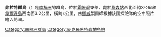 {{coord|67|36|S|62|49|E|type:isle|name=Flat Islands|display=title}}

'''弗拉特群島'''（{{lang-en|Flat Islands}}）是[[南極洲|南極洲]]的群島，位於[[霍姆灣|霍姆灣]]東部，處於[[莫森站|莫森站]]西北面約3公里和[[韋爾奇島|韋爾奇島]]西南面3.2公里，橫跨4公里，由[[挪威|挪威]]製圖師根據該國探險隊的空中照片繪入地圖。

{{DEFAULTSORT:Flat Islands}}
[[Category:南極洲群島|Category:南極洲群島]]
[[Category:麥克羅伯特森地島嶼|Category:麥克羅伯特森地島嶼]]


{{MacRobertsonLand-geo-stub}}